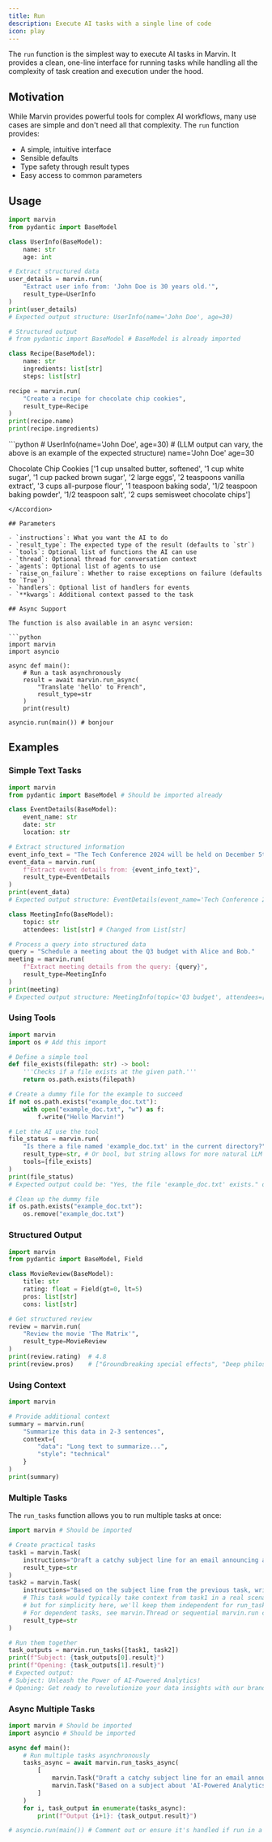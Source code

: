 ```yaml
---
title: Run
description: Execute AI tasks with a single line of code
icon: play
---
```


The `run` function is the simplest way to execute AI tasks in Marvin. It provides a clean, one-line interface for running tasks while handling all the complexity of task creation and execution under the hood.

## Motivation

While Marvin provides powerful tools for complex AI workflows, many use cases are simple and don't need all that complexity. The `run` function provides:
- A simple, intuitive interface
- Sensible defaults
- Type safety through result types
- Easy access to common parameters

## Usage

```python
import marvin
from pydantic import BaseModel

class UserInfo(BaseModel):
    name: str
    age: int

# Extract structured data
user_details = marvin.run(
    "Extract user info from: 'John Doe is 30 years old.'",
    result_type=UserInfo
)
print(user_details)
# Expected output structure: UserInfo(name='John Doe', age=30)

# Structured output
# from pydantic import BaseModel # BaseModel is already imported

class Recipe(BaseModel):
    name: str
    ingredients: list[str]
    steps: list[str]

recipe = marvin.run(
    "Create a recipe for chocolate chip cookies",
    result_type=Recipe
)
print(recipe.name)
print(recipe.ingredients)
```

<Accordion title="Output">
```python
# UserInfo(name='John Doe', age=30)
# (LLM output can vary, the above is an example of the expected structure)
name='John Doe' age=30

Chocolate Chip Cookies
['1 cup unsalted butter, softened', '1 cup white sugar', '1 cup packed brown sugar', '2 large eggs', '2 teaspoons vanilla extract', '3 cups all-purpose flour', '1 teaspoon baking soda', '1/2 teaspoon baking powder', '1/2 teaspoon salt', '2 cups semisweet chocolate chips']
```
</Accordion>

## Parameters

- `instructions`: What you want the AI to do
- `result_type`: The expected type of the result (defaults to `str`)
- `tools`: Optional list of functions the AI can use
- `thread`: Optional thread for conversation context
- `agents`: Optional list of agents to use
- `raise_on_failure`: Whether to raise exceptions on failure (defaults to `True`)
- `handlers`: Optional list of handlers for events
- `**kwargs`: Additional context passed to the task

## Async Support

The function is also available in an async version:

```python
import marvin
import asyncio

async def main():
    # Run a task asynchronously
    result = await marvin.run_async(
        "Translate 'hello' to French",
        result_type=str
    )
    print(result)

asyncio.run(main()) # bonjour
```


## Examples

### Simple Text Tasks

```python
import marvin
from pydantic import BaseModel # Should be imported already

class EventDetails(BaseModel):
    event_name: str
    date: str
    location: str

# Extract structured information
event_info_text = "The Tech Conference 2024 will be held on December 5th in San Francisco."
event_data = marvin.run(
    f"Extract event details from: {event_info_text}",
    result_type=EventDetails
)
print(event_data)
# Expected output structure: EventDetails(event_name='Tech Conference 2024', date='December 5th', location='San Francisco')

class MeetingInfo(BaseModel):
    topic: str
    attendees: list[str] # Changed from List[str]

# Process a query into structured data
query = "Schedule a meeting about the Q3 budget with Alice and Bob."
meeting = marvin.run(
    f"Extract meeting details from the query: {query}",
    result_type=MeetingInfo
)
print(meeting)
# Expected output structure: MeetingInfo(topic='Q3 budget', attendees=['Alice', 'Bob'])
```

### Using Tools

```python
import marvin
import os # Add this import

# Define a simple tool
def file_exists(filepath: str) -> bool:
    '''Checks if a file exists at the given path.'''
    return os.path.exists(filepath)

# Create a dummy file for the example to succeed
if not os.path.exists("example_doc.txt"):
    with open("example_doc.txt", "w") as f:
        f.write("Hello Marvin!")

# Let the AI use the tool
file_status = marvin.run(
    "Is there a file named 'example_doc.txt' in the current directory?",
    result_type=str, # Or bool, but string allows for more natural LLM response
    tools=[file_exists]
)
print(file_status)
# Expected output could be: "Yes, the file 'example_doc.txt' exists." or similar

# Clean up the dummy file
if os.path.exists("example_doc.txt"):
    os.remove("example_doc.txt")
```

### Structured Output

```python
import marvin
from pydantic import BaseModel, Field

class MovieReview(BaseModel):
    title: str
    rating: float = Field(gt=0, lt=5)
    pros: list[str]
    cons: list[str]

# Get structured review
review = marvin.run(
    "Review the movie 'The Matrix'",
    result_type=MovieReview
)
print(review.rating)  # 4.8
print(review.pros)    # ["Groundbreaking special effects", "Deep philosophical themes"]
```


### Using Context

```python
import marvin

# Provide additional context
summary = marvin.run(
    "Summarize this data in 2-3 sentences",
    context={
        "data": "Long text to summarize...",
        "style": "technical"
    }
)
print(summary)
```

### Multiple Tasks

The `run_tasks` function allows you to run multiple tasks at once:

```python
import marvin # Should be imported

# Create practical tasks
task1 = marvin.Task(
    instructions="Draft a catchy subject line for an email announcing a new feature: 'AI-Powered Analytics'.",
    result_type=str
)
task2 = marvin.Task(
    instructions="Based on the subject line from the previous task, write a brief opening sentence for the email.",
    # This task would typically take context from task1 in a real scenario,
    # but for simplicity here, we'll keep them independent for run_tasks.
    # For dependent tasks, see marvin.Thread or sequential marvin.run calls.
    result_type=str
)

# Run them together
task_outputs = marvin.run_tasks([task1, task2])
print(f"Subject: {task_outputs[0].result}")
print(f"Opening: {task_outputs[1].result}")
# Expected output:
# Subject: Unleash the Power of AI-Powered Analytics!
# Opening: Get ready to revolutionize your data insights with our brand new AI-Powered Analytics feature.
```

### Async Multiple Tasks

```python
import marvin # Should be imported
import asyncio # Should be imported

async def main():
    # Run multiple tasks asynchronously
    tasks_async = await marvin.run_tasks_async(
        [
            marvin.Task("Draft a catchy subject line for an email announcing a new feature: 'AI-Powered Analytics'."),
            marvin.Task("Based on a subject about 'AI-Powered Analytics', write a brief opening sentence for the email.")
        ]
    )
    for i, task_output in enumerate(tasks_async):
        print(f"Output {i+1}: {task_output.result}")

# asyncio.run(main()) # Comment out or ensure it's handled if run in a script
```